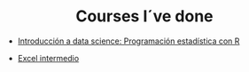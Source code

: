 <H1 align="center">Courses I´ve done</H1>



- [Introducción a data science: Programación estadística con R](https://www.coursera.org/learn/intro-data-science-programacion-estadistica-r)

- [Excel intermedio](http://arrobamedellin.edu.co/excel-intermedio-virtual)
